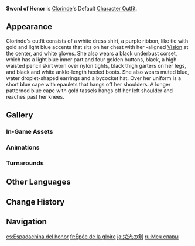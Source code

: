 {{Outfit Infobox
|id           = 209800
|image        = <gallery>
Character Clorinde Full Wish.png|Wish
Character Clorinde Game.png|In-Game
</gallery>
|character    = Clorinde
|type         = Default
|description  = Clorinde's outfit. Without the strength to enforce their authority, the dignity of the law and the order of justice start to seem fragile indeed. And Clorinde in her work uniform is the ultimate guarantor.
|obtain       = Unlocked upon obtaining character
}}
'''Sword of Honor''' is [[Clorinde]]'s Default [[Character Outfit]].

==Appearance==
<!-- Keep appearance section short and concise. Limit to 1-2 paragraphs (preferably 1 paragraph) with 3-4 sentences each. -->
Clorinde's outfit consists of a white dress shirt, a purple ribbon, like tie with gold and light blue accents that sits on her chest with her {{Ousia}}-aligned {{Electro}} [[Vision]] at the center, and white gloves. She also wears a black underbust corset, which has a light blue inner part and four golden buttons, black, a high-waisted pencil skirt worn over nylon tights, black thigh garters on her legs, and black and white ankle-length heeled boots. She also wears muted blue, water droplet-shaped earrings and a bycocket hat. Over her uniform is a short blue cape with epaulets that hangs off her shoulders. A longer patterned blue cape with gold tassels hangs off her left shoulder and reaches past her knees.

==Gallery==
===In-Game Assets===
{{Assets/Outfit|Sword of Honor|nomain=1}}

===Animations===
{{Preview/CharacterAnimations|Clorinde|nocaption=1}}

===Turnarounds===
{{Turnarounds}}

==Other Languages==
{{Other Languages
|en       = Sword of Honor
|zhs      = 荣光之剑
|zhs_rm   = Róngguāng zhī Jiàn
|zht      = 榮光之劍
|zht_rm   = Róngguāng zhī Jiàn
|zh_tl    = Sword of Glory
|ja       = 栄光の剣
|ja_rm    = Eikou no Ken
|ja_tl    = Sword of Glory
|ko       = 영광의 검
|ko_rm    = 
|ko_tl    = 
|es       = Espadachina del honor
|es_tl    = Swordswoman of Honor
|fr       = Épée de la gloire
|fr_tl    = Sword of Glory
|ru       = Меч славы
|ru_tl    = Sword of Glory
|th       = ดาบแห่งความรุ่งโรจน์
|th_rm    = 
|th_tl    = 
|vi       = {{tt|Thanh Kiếm|之劍}} {{tt|Vinh Quang|荣光}}
|vi_tl    = Sword of Glory{{Sino|vi|part=1}}
|de       = Schwert der Ehre
|de_tl    = Sword of Honor
|id       = Sword of Honor
|pt       = Espada da Honra
|pt_tl    = 
|tr       = Onur Kılıcı
|tr_tl    = 
|it       = Spada d'onore
|it_tl    = Sword of Honor
}}

==Change History==
{{Change History|4.7}}

==Navigation==
{{Dressing Room Navbox|type=outfit}}

[[es:Espadachina del honor]]
[[fr:Épée de la gloire]]
[[ja:栄光の剣]]
[[ru:Меч славы]]